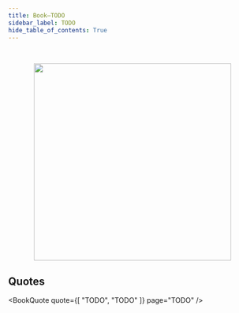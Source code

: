 ```yaml
---
title: Book—TODO
sidebar_label: TODO
hide_table_of_contents: True
---
```



<br />
<figure>
  <center>
    <img src="/img/book_covers/cover_TODO.png" width="400"/>
  </center>
</figure>

<BookMetadata
  author="TODO"
  asin="TODO"
  datePublished="TODO"
/>

## Quotes

<BookQuote
  quote={[
    "TODO",
    "TODO"
  ]}
  page="TODO"
/>
